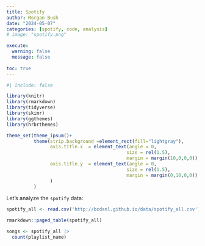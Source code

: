 ```yaml
---
title: Spotify
author: Morgan Bush
date: "2024-05-07"
categories: [spotify, code, analysis]
# image: "spotify.png"

execute: 
  warning: false
  message: false
  
toc: true
---
```

```r
#| include: false

library(knitr)
library(rmarkdown)
library(tidyverse)
library(skimr)
library(ggthemes)
library(hrbrthemes)

theme_set(theme_ipsum()+
          theme(strip.background =element_rect(fill="lightgray"),
                axis.title.x  = element_text(angle = 0,
                                            size = rel(1.5),
                                            margin = margin(10,0,0,0)),
                axis.title.y  = element_text(angle = 0,
                                            size = rel(1.5),
                                            margin = margin(0,10,0,0))
                )
          )
```

Let's analyze the `spotify` data:
```r
spotify_all <- read.csv('http://bcdanl.github.io/data/spotify_all.csv')
```

```r
rmarkdown::paged_table(spotify_all) 
```
```r
songs <- spotify_all |>
  count(playlist_name)

```



